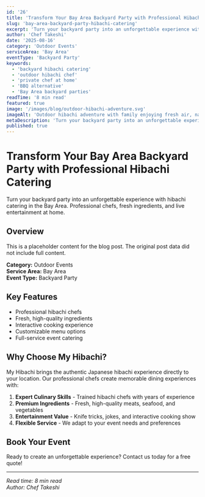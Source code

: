 ```yaml
---
id: '26'
title: 'Transform Your Bay Area Backyard Party with Professional Hibachi Catering'
slug: 'bay-area-backyard-party-hibachi-catering'
excerpt: 'Turn your backyard party into an unforgettable experience with hibachi catering in the Bay Area. Professional chefs, fresh ingredients, and live entertainment at home.'
author: 'Chef Takeshi'
date: '2025-08-16'
category: 'Outdoor Events'
serviceArea: 'Bay Area'
eventType: 'Backyard Party'
keywords:
  - 'backyard hibachi catering'
  - 'outdoor hibachi chef'
  - 'private chef at home'
  - 'BBQ alternative'
  - 'Bay Area backyard parties'
readTime: '8 min read'
featured: true
image: '/images/blog/outdoor-hibachi-adventure.svg'
imageAlt: 'Outdoor hibachi adventure with family enjoying fresh air, nature setting, and backyard cooking'
metaDescription: 'Turn your backyard party into an unforgettable experience with hibachi catering in the Bay Area. Professional chefs, fresh ingredients, and live entertainment at home.'
published: true
---
```


# Transform Your Bay Area Backyard Party with Professional Hibachi Catering

Turn your backyard party into an unforgettable experience with hibachi catering in the Bay Area. Professional chefs, fresh ingredients, and live entertainment at home.

## Overview

This is a placeholder content for the blog post. The original post data did not include full content.

**Category:** Outdoor Events  
**Service Area:** Bay Area  
**Event Type:** Backyard Party

## Key Features

- Professional hibachi chefs
- Fresh, high-quality ingredients
- Interactive cooking experience
- Customizable menu options
- Full-service event catering

## Why Choose My Hibachi?

My Hibachi brings the authentic Japanese hibachi experience directly to your location. Our professional chefs create memorable dining experiences with:

1. **Expert Culinary Skills** - Trained hibachi chefs with years of experience
2. **Premium Ingredients** - Fresh, high-quality meats, seafood, and vegetables
3. **Entertainment Value** - Knife tricks, jokes, and interactive cooking show
4. **Flexible Service** - We adapt to your event needs and preferences

## Book Your Event

Ready to create an unforgettable experience? Contact us today for a free quote!

---

*Read time: 8 min read*  
*Author: Chef Takeshi*

